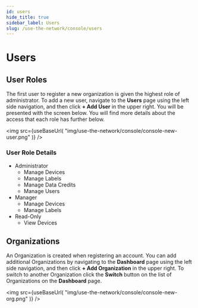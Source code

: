 ```yaml
---
id: users
hide_title: true
sidebar_label: Users
slug: /use-the-network/console/users
---
```



# Users


## User Roles

The first user to register a new organization is given the highest role of administrator. To add a new user, navigate to the **Users** page using the left side navigation, and then click **+ Add User** in the upper right. You will be presented with the screen below. You will find more details about the access that each role has further below.

<img
  src={useBaseUrl(
    "img/use-the-network/console/console-new-user.png"
  )}
/>

### User Role Details

* Administrator
  * Manage Devices
  * Manage Labels
  * Manage Data Credits
  * Manage Users
* Manager
  * Manage Devices
  * Manage Labels
* Read-Only
  * View Devices

## Organizations

An Organization is created when registering an account. You can add additional Organizations by navigating to the **Dashboard** page using the left side navigation, and then click **+ Add Organization** in the upper right. To switch to another Organization click the **Switch** button on the list of Organizations on the **Dashboard** page.

<img
  src={useBaseUrl(
    "img/use-the-network/console/console-new-org.png"
  )}
/>
